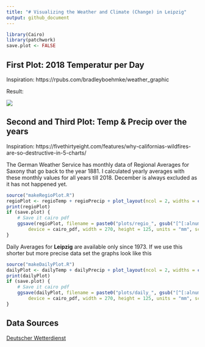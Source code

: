 ```yaml
---
title: "# Visualizing the Weather and Climate (Change) in Leipzig"
output: github_document
---
```


```r
library(Cairo)
library(patchwork)
save.plot <- FALSE
```

## First Plot: 2018 Temperatur per Day

Inspiration: https://rpubs.com/bradleyboehmke/weather_graphic

Result: 

![](plots/daily_20181205201640.png)

## Second and Third Plot: Temp & Precip over the years 

Inspiration: https://fivethirtyeight.com/features/why-californias-wildfires-are-so-destructive-in-5-charts/

The German Weather Service has monthly data of Regional Averages for Saxony that go back to the year 1881. I calculated yearly averages with these monthly values for all years till 2018. December is always excluded as it has not happened yet.

```r
source("makeRegioPlot.R")
regioPlot <- regioTemp + regioPrecip + plot_layout(ncol = 2, widths = c(1.6, 1))
print(regioPlot)
if (save.plot) {
    # Save it cairo pdf
    ggsave(regioPlot, filename = paste0("plots/regio_", gsub("[^[:alnum:]=\\.]", "", lubridate::now()), ".pdf"), 
        device = cairo_pdf, width = 270, height = 125, units = "mm", scale = 1.7, limitsize = FALSE)
}
```

<!---
![](plots/20181205201126.png)
-->

Daily Averages for **Leipzig** are available only since 1973. If we use this shorter but more precise data set the graphs look like this

```r
source("makeDailyPlot.R")
dailyPlot <- dailyTemp + dailyPrecip + plot_layout(ncol = 2, widths = c(1.6, 1))
print(dailyPlot)
if (save.plot) {
    # Save it cairo pdf
    ggsave(dailyPlot, filename = paste0("plots/daily_", gsub("[^[:alnum:]=\\.]", "", lubridate::now()), ".pdf"), 
        device = cairo_pdf, width = 270, height = 125, units = "mm", scale = 1.7, limitsize = FALSE)
}
```


<!---
![](plots/538_leipzig_20181206152716.png)
-->

## Data Sources

[Deutscher Wetterdienst](ftp://ftp-cdc.dwd.de/pub/CDC/)